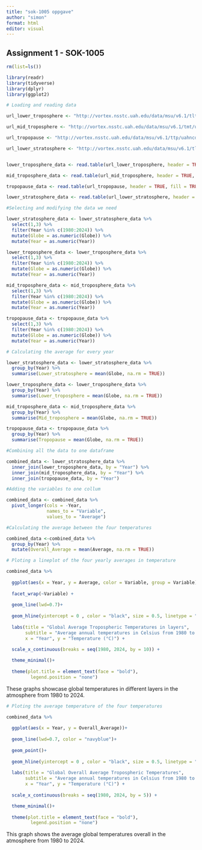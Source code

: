 ---
title: "sok-1005 oppgave"
author: "simon"
format: html
editor: visual
---

## Assignment 1 - SOK-1005

```{r, warning=FALSE}

rm(list=ls())

library(readr)
library(tidyverse)
library(dplyr)
library(ggplot2)
```

```{r}

# Loading and reading data

url_lower_troposphere <- "http://vortex.nsstc.uah.edu/data/msu/v6.1/tlt/uahncdc_lt_6.1.txt"

url_mid_troposphere <- "http://vortex.nsstc.uah.edu/data/msu/v6.1/tmt/uahncdc_mt_6.1.txt"

url_tropopause <- "http://vortex.nsstc.uah.edu/data/msu/v6.1/ttp/uahncdc_tp_6.1.txt"

url_lower_stratosphere <- "http://vortex.nsstc.uah.edu/data/msu/v6.1/tls/uahncdc_ls_6.1.txt"


lower_troposphere_data <- read.table(url_lower_troposphere, header = TRUE, fill = TRUE)

mid_troposphere_data <- read.table(url_mid_troposphere, header = TRUE, fill = TRUE)

tropopause_data <- read.table(url_tropopause, header = TRUE, fill = TRUE)

lower_stratosphere_data <- read.table(url_lower_stratosphere, header = TRUE, fill = TRUE)

```

```{r}

#Selecting and modifying the data we need

lower_stratosphere_data <- lower_stratosphere_data %>% 
  select(1,3) %>% 
  filter(Year %in% c(1980:2024)) %>% 
  mutate(Globe = as.numeric(Globe)) %>% 
  mutate(Year = as.numeric(Year))

lower_troposphere_data <- lower_troposphere_data %>% 
  select(1,3) %>% 
  filter(Year %in% c(1980:2024)) %>% 
  mutate(Globe = as.numeric(Globe)) %>% 
  mutate(Year = as.numeric(Year))

mid_troposphere_data <- mid_troposphere_data %>% 
  select(1,3) %>% 
  filter(Year %in% c(1980:2024)) %>% 
  mutate(Globe = as.numeric(Globe)) %>% 
  mutate(Year = as.numeric(Year))

tropopause_data <- tropopause_data %>% 
  select(1,3) %>% 
  filter(Year %in% c(1980:2024)) %>% 
  mutate(Globe = as.numeric(Globe)) %>% 
  mutate(Year = as.numeric(Year))
```

```{r}

# Calculating the average for every year 

lower_stratosphere_data <- lower_stratosphere_data %>% 
  group_by(Year) %>% 
  summarise(Lower_stratosphere = mean(Globe, na.rm = TRUE))

lower_troposphere_data <- lower_troposphere_data %>% 
  group_by(Year) %>% 
  summarise(Lower_troposphere = mean(Globe, na.rm = TRUE))

mid_troposphere_data <- mid_troposphere_data %>% 
  group_by(Year) %>% 
  summarise(Mid_troposphere = mean(Globe, na.rm = TRUE))

tropopause_data <- tropopause_data %>% 
  group_by(Year) %>% 
  summarise(Tropopause = mean(Globe, na.rm = TRUE))
```

```{r}

#Combining all the data to one dataframe

combined_data <- lower_stratosphere_data %>%
  inner_join(lower_troposphere_data, by = "Year") %>%
  inner_join(mid_troposphere_data, by = "Year") %>%
  inner_join(tropopause_data, by = "Year")
```

```{r}

#Adding the variables to one collum

combined_data <- combined_data %>%
  pivot_longer(cols = -Year,
               names_to = "Variable",
               values_to = "Average")

#Calculating the average between the four temperatures

combined_data <-combined_data %>% 
  group_by(Year) %>%
  mutate(Overall_Average = mean(Average, na.rm = TRUE))
```

```{r}

# Ploting a lineplot of the four yearly averages in temperature

combined_data %>% 
  
  ggplot(aes(x = Year, y = Average, color = Variable, group = Variable))+
  
  facet_wrap(~Variable) +
  
  geom_line(lwd=0.7)+
  
  geom_hline(yintercept = 0 , color = "black", size = 0.5, linetype = "dashed") + 
  
  labs(title = "Global Average Tropospheric Temperatures in layers", 
       subtitle = "Average annual temperatures in Celsius from 1980 to 2024",
       x = "Year", y = "Temperature (°C)") +
  
  scale_x_continuous(breaks = seq(1980, 2024, by = 10)) +

  theme_minimal()+
  
  theme(plot.title = element_text(face = "bold"),
         legend.position = "none") 
```

These graphs showcase global temperatures in different layers in the atmosphere from 1980 to 2024.

```{r}

# Ploting the average temperature of the four temperatures

combined_data %>% 
  
  ggplot(aes(x = Year, y = Overall_Average))+
  
  geom_line(lwd=0.7, color = "navyblue")+
  
  geom_point()+
  
  geom_hline(yintercept = 0 , color = "black", size = 0.5, linetype = "dashed") + 
  
  labs(title = "Global Overall Average Tropospheric Temperatures", 
       subtitle = "Average annual temperatures in Celsius from 1980 to 2024",
       x = "Year", y = "Temperature (°C)") +
  
  scale_x_continuous(breaks = seq(1980, 2024, by = 5)) +

  theme_minimal()+
  
  theme(plot.title = element_text(face = "bold"),
         legend.position = "none") 
```

This graph shows the average global temperatures overall in the atmosphere from 1980 to 2024.
